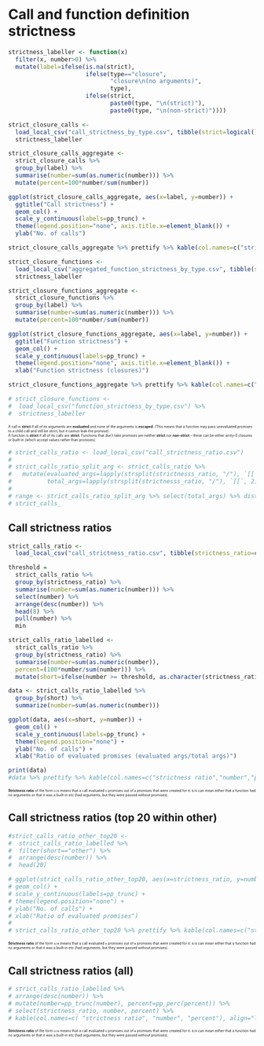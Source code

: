 # Call and function definition strictness

```r
strictness_labeller <- function(x) 
  filter(x, number>0) %>%
  mutate(label=ifelse(is.na(strict),  
                      ifelse(type=="closure", 
                             "closure\n(no arguments)", 
                             type),  
                      ifelse(strict, 
                             paste0(type, "\n(strict)"),
                             paste0(type, "\n(non-strict)"))))

strict_closure_calls <- 
  load_local_csv("call_strictness_by_type.csv", tibble(strict=logical(), type=character(), number=numeric(), percent=numeric())) %>%
  strictness_labeller

strict_closure_calls_aggregate <- 
  strict_closure_calls %>%
  group_by(label) %>% 
  summarise(number=sum(as.numeric(number))) %>% 
  mutate(percent=100*number/sum(number)) 

ggplot(strict_closure_calls_aggregate, aes(x=label, y=number)) + 
  ggtitle("Call strictness") +
  geom_col() +
  scale_y_continuous(labels=pp_trunc) +
  theme(legend.position="none", axis.title.x=element_blank()) +
  ylab("No. of calls") 

strict_closure_calls_aggregate %>% prettify %>% kable(col.names=c("strictness","number","percentage"), align="lrr")
```

```r
strict_closure_functions <-
  load_local_csv("aggregated_function_strictness_by_type.csv", tibble(strict=logical(), type=character(), number=numeric(), percent=numeric())) %>%
  strictness_labeller

strict_closure_functions_aggregate <-
  strict_closure_functions %>%
  group_by(label) %>%
  summarise(number=sum(as.numeric(number))) %>%
  mutate(percent=100*number/sum(number))

ggplot(strict_closure_functions_aggregate, aes(x=label, y=number)) +
  ggtitle("Function strictness") +
  geom_col() +
  scale_y_continuous(labels=pp_trunc) +
  theme(legend.position="none", axis.title.x=element_blank()) +
  xlab("Function strictness (closures)")

strict_closure_functions_aggregate %>% prettify %>% kable(col.names=c("strictness","number","percentage"), align="lrr")
```

```r
# strict_closure_functions <-
#  load_local_csv("function_strictness_by_type.csv") %>% 
#  strictness_labeller
```


<div style="font-size: 50%">
  A call is **strict** if all of its arguments are **evaluated** and none of the arguments is **escaped**. (This means that a function may pass unevaluated promises to a child call and still be strict, but it cannot leak the promise).  
A function is **strict** if all of its calls are **strict**. Functions that don't take promises are neither **strict** nor **non-strict** -- these can be either arrity-0 closures or built-in (which accept values rather than promises).
</div>

<!--# Call strictness ratio-->

```r
# strict_calls_ratio <- load_local_csv("call_strictness_ratio.csv")
# 
# strict_calls_ratio_split_arg <- strict_calls_ratio %>% 
#   mutate(evaluated_args=lapply(strsplit(strictnesss_ratio, "/"), `[[`, 1),
#          total_args=lapply(strsplit(strictnesss_ratio, "/"), `[[`, 2))
# 
# range <- strict_calls_ratio_split_arg %>% select(total_args) %>% distinct %>% arrange(total_args) %>% top(20)
# strict_calls_
```

## Call strictness ratios

```r
strict_calls_ratio <- 
  load_local_csv("call_strictness_ratio.csv", tibble(strictness_ratio=character(), number=numeric(), percent=numeric()))

threshold =
  strict_calls_ratio %>%
  group_by(strictness_ratio) %>%
  summarise(number=sum(as.numeric(number))) %>%
  select(number) %>%
  arrange(desc(number)) %>%
  head(8) %>%
  pull(number) %>%
  min

strict_calls_ratio_labelled <-
  strict_calls_ratio %>%
  group_by(strictness_ratio) %>%
  summarise(number=sum(as.numeric(number)),
  percent=(100*number/sum(number))) %>%
  mutate(short=ifelse(number >= threshold, as.character(strictness_ratio), "other"))

data <- strict_calls_ratio_labelled %>%
  group_by(short) %>%
  summarize(number=sum(as.numeric(number)))

ggplot(data, aes(x=short, y=number)) +
  geom_col() +
  scale_y_continuous(labels=pp_trunc) +
  theme(legend.position="none") +
  ylab("No. of calls") +
  xlab("Ratio of evaluated promises (evaluated args/total args)")

print(data)
#data %>% prettify %>% kable(col.names=c("strictness ratio","number","percentage"), align="lrr")
```

<div style="font-size: 50%">
**Strictness ratio** of the form `n/m` means that a call evaluated `n` promises out of `m` promises that were created for it. `0/0` can mean either that a function had no arguments or that it was a built-in etc (had arguments, but they were passed without promises).
</div>

## Call strictness ratios (top 20 within other)

```r
#strict_calls_ratio_other_top20 <-
#  strict_calls_ratio_labelled %>%
#  filter(short=="other") %>%
#  arrange(desc(number)) %>%
#  head(20)

# ggplot(strict_calls_ratio_other_top20, aes(x=strictness_ratio, y=number)) +
# geom_col() +
# scale_y_continuous(labels=pp_trunc) +
# theme(legend.position="none") +
# ylab("No. of calls") +
# xlab("Ratio of evaluated promises")
# 
# strict_calls_ratio_other_top20 %>% prettify %>% kable(col.names=c("strictness ratio","number","percentage"), align="lrr")
```

<div style="font-size: 50%">
**Strictness ratio** of the form `n/m` means that a call evaluated `n` promises out of `m` promises that were created for it. `0/0` can mean either that a function had no arguments or that it was a built-in etc (had arguments, but they were passed without promises).
</div>


## Call strictness ratios (all)

```r
# strict_calls_ratio_labelled %>% 
# arrange(desc(number)) %>%
# mutate(number=pp_trunc(number), percent=pp_perc(percent)) %>%
# select(strictness_ratio, number, percent) %>%
# kable(col.names=c( "strictness ratio", "number", "percent"), align="lll")
```

<div style="font-size: 50%">
**Strictness ratio** of the form `n/m` means that a call evaluated `n` promises out of `m` promises that were created for it. `0/0` can mean either that a function had no arguments or that it was a built-in etc (had arguments, but they were passed without promises).
</div>
